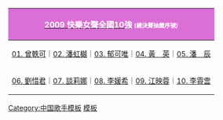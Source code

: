 {|id="toc" style="margin: 0 auto"
|-
! style="background:orchid; color:white" | [[2009快樂女聲|<span style="color:white;">2009 快樂女聲全國10強</span>]] <span style="font-size:72%;">(總決賽抽籤序號)</span>
|-
| style="font-size:90%;" | [[曾軼可|01. 曾軼可]]｜[[潘虹樾|02. 潘虹樾]]｜[[郁可唯|03. 郁可唯]]｜[[黃英 (快樂女聲)|04. 黃　英]]｜[[潘辰|05. 潘　辰]]
|-
| style="font-size:90%;" | [[劉惜君|06. 劉惜君]]｜[[談莉娜|07. 談莉娜]]｜[[李媛希|08. 李媛希]]｜[[江映蓉|09. 江映蓉]]｜[[李霄雲|10. 李霄雲]]
|}
<noinclude>
[[Category:中国歌手模板]]
[[Category:快乐女声|模板]]
</noinclude>